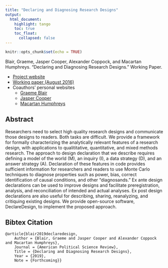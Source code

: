 ```yaml
---
title: "Declaring and Diagnosing Research Designs"
output: 
  html_document:
    highlight: tango
    toc: true
    toc_float:
      collapsed: false
---
```


```r
knitr::opts_chunk$set(echo = TRUE)
```

Blair, Graeme, Jasper Cooper, Alexander Coppock, and Macartan Humphreys. “Declaring and Diagnosing Research Designs.” Working Paper.

- [Project website](https://declaredesign.org/)
- [Working paper (August 2016)]( https://paper.declaredesign.org/paper.pdf)
- Coauthors' personal websites
    - [Graeme Blair](https://graemeblair.com/)
    - [Jasper Cooper](http://jasper-cooper.com/)
    - [Macartan Humphreys](http://www.macartan.nyc/)

## Abstract
Researchers need to select high quality research designs and communicate those designs to readers. Both tasks are difficult. We provide a framework for formally characterizing the analytically relevant features of a research design, with applications to qualititative, quantitative, and mixed methods research. The approach to design declaration that we describe requires defining a model of the world (M), an inquiry (I), a data strategy (D), and an answer strategy (A). Declaration of these features in code provides sufficient information for researchers and readers to use Monte Carlo techniques to diagnose properties such as power, bias, correct identification of causal conditions, and other "diagnosands." Ex ante design declarations can be used to improve designs and facilitate preregistration, analysis, and reconciliation of intended and actual analyses. Ex post design declarations are also useful for describing, sharing, reanalyzing, and critiquing existing designs. We provide open-source software, DeclareDesign, to implement the proposed approach.

## Bibtex Citation

```
@article{blair2019declaredesign,
	Author = {Blair, Graeme and Jasper Cooper and Alexander Coppock and Macartan Humphreys},
	Journal = {American Political Science Review},
	Title = {Declaring and Diagnosing Research Designs},
	Year = {2019},
	Note = {Forthcoming}}
```